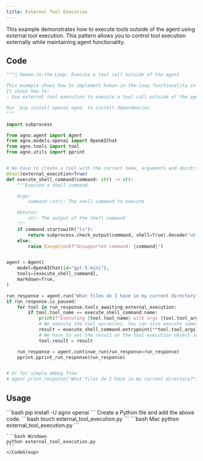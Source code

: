 ```yaml
---
title: External Tool Execution
---
```


This example demonstrates how to execute tools outside of the agent using external tool execution. This pattern allows you to control tool execution externally while maintaining agent functionality.

## Code

```python cookbook/agents/human_in_the_loop/external_tool_execution.py
"""🤝 Human-in-the-Loop: Execute a tool call outside of the agent

This example shows how to implement human-in-the-loop functionality in your Agno tools.
It shows how to:
- Use external tool execution to execute a tool call outside of the agent

Run `pip install openai agno` to install dependencies.
"""

import subprocess

from agno.agent import Agent
from agno.models.openai import OpenAIChat
from agno.tools import tool
from agno.utils import pprint


# We have to create a tool with the correct name, arguments and docstring for the agent to know what to call.
@tool(external_execution=True)
def execute_shell_command(command: str) -> str:
    """Execute a shell command.

    Args:
        command (str): The shell command to execute

    Returns:
        str: The output of the shell command
    """
    if command.startswith("ls"):
        return subprocess.check_output(command, shell=True).decode("utf-8")
    else:
        raise Exception(f"Unsupported command: {command}")


agent = Agent(
    model=OpenAIChat(id="gpt-5-mini"),
    tools=[execute_shell_command],
    markdown=True,
)

run_response = agent.run("What files do I have in my current directory?")
if run_response.is_paused:
    for tool in run_response.tools_awaiting_external_execution:
        if tool.tool_name == execute_shell_command.name:
            print(f"Executing {tool.tool_name} with args {tool.tool_args} externally")
            # We execute the tool ourselves. You can also execute something completely external here.
            result = execute_shell_command.entrypoint(**tool.tool_args)  # type: ignore
            # We have to set the result on the tool execution object so that the agent can continue
            tool.result = result

    run_response = agent.continue_run(run_response=run_response)
    pprint.pprint_run_response(run_response)


# Or for simple debug flow
# agent.print_response("What files do I have in my current directory?")
```

## Usage

<Steps>
  <Snippet file="create-venv-step.mdx" />

  <Step title="Install libraries">
    ```bash
    pip install -U agno openai
    ```
  </Step>

  <Snippet file="export-openai-api.mdx" />

  <Step title="Create a Python file">
    Create a Python file and add the above code.
    ```bash
    touch external_tool_execution.py
    ```
  </Step>

  <Step title="Run Agent">
    <CodeGroup>
    ```bash Mac
    python external_tool_execution.py
    ```
    
    ```bash Windows  
    python external_tool_execution.py
    ```
    </CodeGroup>
  </Step>

  <Snippet file="find-all-cookbooks.mdx" />
</Steps>